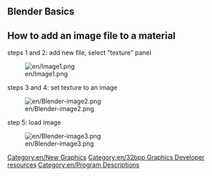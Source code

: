 ==Blender Basics==
{{en/Navbox Blender}}


== How to add an image file to a material ==

steps 1 and 2: add new file, select "texture" panel

[[File:en/Image1.png]]

steps 3 and 4: set texture to an image

[[File:en/Blender-image2.png]]

step 5: load image

[[File:en/Blender-image3.png]]


{{en/Navbox Graphics Development}}

[[Category:en/New Graphics]][[Category:en/32bpp Graphics Developer resources]][[Category:en/Program Descriptions]]